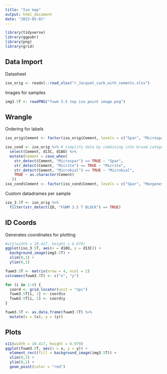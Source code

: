 ```yaml
---
title: "Iso map"
output: html_document
date: "2023-05-01"
---
```


```r
library(tidyverse)
library(ggpubr)
library(png)
library(grid)
```

## Data Import
Datasheet
```r
iso_orig <- readxl::read_xlsx("r_Jacquet_carb_with_cements.xlsx")
```
Images for samples
```r
img3.5T <- readPNG("fuwm 3.5 top iso point image.png")
```

## Wrangle
Ordering for labels
```r
iso_orig$Cement <- factor(iso_orig$Cement, levels = c("Spar", "Microspar", "Manganese", "Micrite", "Micrite (SSF)", "Micrite (spicule)", "Microbial", "Microbial (SSF)", "Laminar Microbial", "Laminar Microbial (Strom)", "Laminar Microbial (sponge)", "Laminar Calcrete"))
```

```r
iso_cond <- iso_orig %>% # simplify data by combining into broad categories
  select(Cement, d13C, d18O) %>%
  mutate(Cement = case_when(
    str_detect(Cement, "Microspar") == TRUE ~ "Spar",
    str_detect(Cement, "Micrite") == TRUE ~ "Micrite",
    str_detect(Cement, "Microbial") == TRUE ~ "Microbial",
    TRUE ~ as.character(Cement)
   ))
iso_cond$Cement <- factor(iso_cond$Cement, levels = c("Spar", "Manganese", "Micrite",  "Microbial", "Laminar Calcrete"))
```
Custom datadrames per sample
```r
iso_3.5T <- iso_orig %>%
  filter(str_detect(ID, "FUWM 3.5 T BLOCK") == TRUE)
```

## ID Coords
Generates coordinates for plotting
```r
#x11(width = 10.417, height = 6.979)
ggplot(iso_3.5T, aes(x = d18O, y = d13C)) +
  background_image(img3.5T) +
  xlim(0,1) +
  ylim(0,1) 

fuwm3.5T <- matrix(nrow = 4, ncol = 2)
colnames(fuwm3.5T) <- c("x", "y")

for (i in 1:4) {
  coord <- grid.locator(unit = "npc")
  fuwm3.5T[i, 1] <- coord$x
  fuwm3.5T[i, 2] <- coord$y
}

fuwm3.5T <- as.data.frame(fuwm3.5T) %>%
  mutate(x = (x), y = (y))
```

## Plots
```r
x11(width = 10.417, height = 6.979)
ggplot(fuwm3.5T, aes(x = x, y = y)) +
  element_rect(fill = background_image(img3.5T)) +
  xlim(0,1) +
  ylim(0,1) +
  geom_point(color = "red")
```